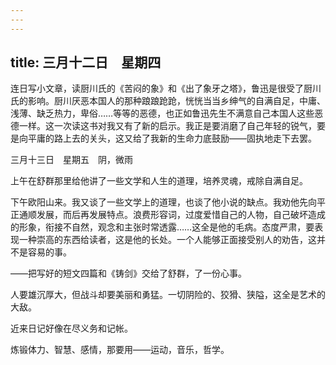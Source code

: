 ```yaml
---
---
---
```

title: 三月十二日　星期四
---




连日写小文章，读厨川氏的《苦闷的象》和《出了象牙之塔》，鲁迅是很受了厨川氏的影响。厨川厌恶本国人的那种踉踉跄跄，恍恍当当乡绅气的自满自足，中庸、浅薄、缺乏热力，卑俗……等等的恶德，也正如鲁迅先生不满意自己本国人这些恶德一样。这一次读这书对我又有了新的启示。我正是要消磨了自己年轻的锐气，要是向平庸的路上去的关头，这又给了我新的生命力底鼓励——固执地走下去罢。





三月十三日　星期五　阴，微雨


上午在舒群那里给他讲了一些文学和人生的道理，培养灵魂，戒除自满自足。

下午欧阳山来。我又谈了一些文学上的道理，也谈了他小说的缺点。我劝他先向平正通顺发展，而后再发展特点。浪费形容词，过度爱惜自己的人物，自己破坏造成的形象，衔接不自然，观念和主张时常透露……这全是他的毛病。态度严肃，要表现一种崇高的东西给读者，这是他的长处。一个人能够正面接受别人的劝告，这并不是容易的事。



——把写好的短文四篇和《铸剑》交给了舒群，了一份心事。

人要雄沉厚大，但战斗却要美丽和勇猛。一切阴险的、狡猾、狭隘，这全是艺术的大敌。

近来日记好像在尽义务和记帐。

炼锻体力、智慧、感情，那要用——运动，音乐，哲学。